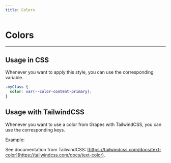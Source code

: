 ```yaml
---
title: Colors
---
```



# Colors

<ColorTokens />

---

## Usage in CSS

Whenever you want to apply this style, you can use the corresponding variable.

```css
.myClass {
  color: var(--color-content-primary);
}
```

## Usage with TailwindCSS

Whenever you want to use a color from Grapes with TailwindCSS, you can use the corresponding keys.

Example:

<ColorTailwind />

See documentation from TailwindCSS: [https://tailwindcss.com/docs/text-color](https://tailwindcss.com/docs/text-color).
